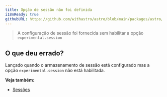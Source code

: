 ```yaml
---
title: Opção de sessão não foi definida
i18nReady: true
githubURL: https://github.com/withastro/astro/blob/main/packages/astro/src/core/errors/errors-data.ts
---
```


> A configuração de sessão foi fornecida sem habilitar a opção `experimental.session`

## O que deu errado?
Lançado quando o armazenamento de sessão está configurado mas a opção `experimental.session` não está habilitada.

**Veja também:**
-  [Sessões](/pt-br/guides/sessions/)

